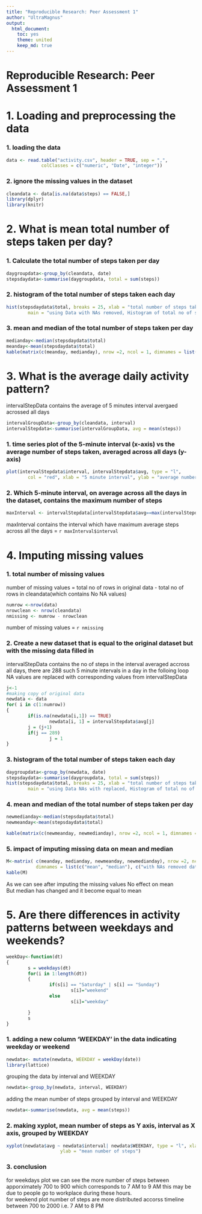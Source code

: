 ```yaml
---
title: "Reproducible Research: Peer Assessment 1"
author: "UltraMagnus"
output:
  html_document:
    toc: yes
    theme: united
    keep_md: true
---
```


# Reproducible Research: Peer Assessment 1

# 1. Loading and preprocessing the data

### 1. loading the data

```r
data <- read.table("activity.csv", header = TRUE, sep = ",",
			 colClasses = c("numeric", "Date", "integer"))
```

### 2. ignore the missing values in the dataset

```r
cleandata <- data[is.na(data$steps) == FALSE,]
library(dplyr)
library(knitr)
```


# 2. What is mean total number of steps taken per day?

### 1. Calculate the total number of steps taken per day
```r
daygroupdata<-group_by(cleandata, date)
stepsdaydata<-summarise(daygroupdata, total = sum(steps))
```
### 2. histogram of the total number of steps taken each day
```r
hist(stepsdaydata$total, breaks = 25, xlab = "total number of steps taken each day",
		main = "using Data with NAs removed, Histogram of total no of steps each days ", col = "green")
```

### 3. mean and median of the total number of steps taken per day
```r
medianday<-median(stepsdaydata$total)
meanday<-mean(stepsdaydata$total)
kable(matrix(c(meanday, medianday), nrow =2, ncol = 1, dimnames = list(c("mean", "median"), c("with NAs Removed data"))))
```

# 3. What is the average daily activity pattern?
intervalStepData contains the average of 5 minutes interval avergaed acrossed all days
```r
intervalGroupData<-group_by(cleandata, interval)
intervalStepdata<-summarise(intervalGroupData, avg = mean(steps))
```

### 1. time series plot of the 5-minute interval (x-axis) vs the average number of steps taken, averaged across all days (y-axis)
```r
plot(intervalStepdata$interval, intervalStepdata$avg, type = "l",
		col = "red", xlab = "5 minute interval", ylab = "average number of steps in a day")
```

### 2. Which 5-minute interval, on average across all the days in the dataset, contains the maximum number of steps
```r
maxInterval <- intervalStepdata[intervalStepdata$avg==max(intervalStepdata$avg),]

```

maxInterval contains the interval which have maximum average steps across all the days
= `r maxInterval$interval`

# 4. Imputing missing values

### 1. total number of missing values
number of missing values = total no of rows in original data - total no of rows in cleandata(which contains No NA values)
```r
numrow <-nrow(data)
nrowclean <- nrow(cleandata)
nmissing <- numrow - nrowclean
```

number of missing values = `r nmissing`  

### 2. Create a new dataset that is equal to the original dataset but with the missing data filled in

intervalStepData contains the no of steps in the interval averaged accross all days, there are 288 such 5 minute intervals in a day
in the folloing loop NA values are replaced with corresponding values from intervalStepData

```r
j<-1
#making copy of original data
newdata <- data
for( i in c(1:numrow))
{
        if(is.na(newdata[i,1]) == TRUE)
                newdata[i, 1] = intervalStepdata$avg[j]
        j = (j+1)
        if(j == 289)
                j = 1
}
```

### 3. histogram of the total number of steps taken each day

```r
daygroupdata<-group_by(newdata, date)
stepsdaydata<-summarise(daygroupdata, total = sum(steps))
hist(stepsdaydata$total, breaks = 25, xlab = "total number of steps taken each day",
		main = "using Data NAs with replaced, Histogram of total no of steps each days ", col = "green")
```

### 4. mean and median of the total number of steps taken per day

```r
newmedianday<-median(stepsdaydata$total)
newmeanday<-mean(stepsdaydata$total)

kable(matrix(c(newmeanday, newmedianday), nrow =2, ncol = 1, dimnames = list(c("mean", "median"), c("with Imputed data"))))
```


### 5. impact of imputing missing data on mean and median

```r
M<-matrix( c(meanday, medianday, newmeanday, newmedianday), nrow =2, ncol = 2,
           dimnames = list(c("mean", "median"), c("with NAs removed data", "with Imputed data")))
kable(M)
```

As we can see after imputing the missing values No effect on mean  
But median has changed and it become equal to mean

# 5. Are there differences in activity patterns between weekdays and weekends?

```r
weekDay<-function(dt)
{
        s = weekdays(dt)
        for(i in 1:length(dt))
        {
                if(s[i] == "Saturday" | s[i] == "Sunday")
                        s[i]="weekend"
                else
                        s[i]="weekday"

        }
        s
}
```
### 1. adding a new column 'WEEKDAY' in the data indicating weekday or weekend

```r
newdata<- mutate(newdata, WEEKDAY = weekDay(date))
library(lattice)
```
grouping the data by interval and WEEKDAY
```r
newdata<-group_by(newdata, interval, WEEKDAY)
```

adding the mean number of steps grouped by interval and WEEKDAY
```r
newdata<-summarise(newdata, avg = mean(steps))
```
### 2. making xyplot, mean number of steps as Y axis, interval as X axis, grouped by WEEKDAY
```r
xyplot(newdata$avg ~ newdata$interval| newdata$WEEKDAY, type = "l", xlab = "5 minute interval",
					ylab = "mean number of steps")
```

### 3. conclusion  
for weekdays plot we can see the more number of steps between apporximately 700 to 900 which corresponds to 7 AM to 9 AM
this may be due to people go to workplace during these hours.  
for weekend plot number of steps are more distributed accorss timeline between 700 to 2000 i.e. 7 AM to 8 PM

